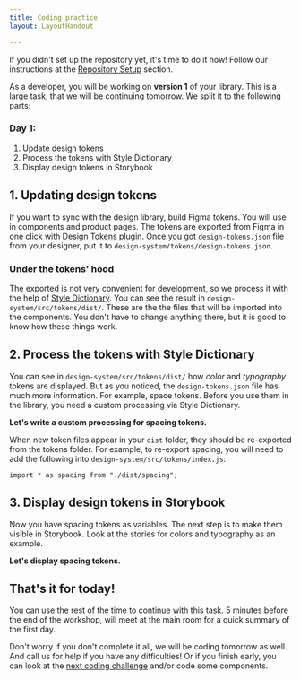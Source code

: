 ```yaml
---
title: Coding practice
layout: LayoutHandout

---
```


If you didn't set up the repository yet, it's time to do it now! Follow our instructions at the [Repository Setup](../repo-setup) section.

As a developer, you will be working on **version 1** of your library. 
This is a large task, that we will be continuing tomorrow. We split it
to the following parts:

### Day 1:
1. Update design tokens
1. Process the tokens with Style Dictionary
1. Display design tokens in Storybook

## 1. Updating design tokens

If you want to sync with the design library, build Figma tokens.
You will use in components and product pages.
The tokens are exported from Figma in one click with
[Design Tokens plugin](https://github.com/lukasoppermann/design-tokens). Once
you got `design-tokens.json` file from your designer, put it to
`design-system/tokens/design-tokens.json`.

### Under the tokens' hood

The exported is not very convenient for development, so we process
it with the help of [Style Dictionary](https://amzn.github.io/style-dictionary/).
You can see the result in `design-system/src/tokens/dist/`. These are the
the files that will be imported into the components. You don't have to change
anything there, but it is good to know how
these things work.


## 2. Process the tokens with Style Dictionary

You can see in `design-system/src/tokens/dist/` how *color* and *typography*
tokens are displayed. But as you noticed, the `design-tokens.json` file has much
more information. For example, space tokens. Before you use them in the library,
you need a custom processing via Style Dictionary.

**Let's write a custom processing for spacing tokens.**

When new token files appear in your `dist` folder, they should be re-exported from the tokens folder. For example, to re-export spacing, you will need to add the following into `design-system/src/tokens/index.js`:

```
import * as spacing from "./dist/spacing";
```


## 3. Display design tokens in Storybook

Now you have spacing tokens as variables. The next step is to make them visible
in Storybook. Look at the stories for colors and typography as an example.

**Let's display spacing tokens.**


## That's it for today!
You can use the rest of the time to continue with this task. 5 minutes before the
end of the workshop, will meet at the main room for a quick summary of the first day.

Don't worry if you don't complete it all, we will be coding tomorrow as well. And call us for help if you have any difficulties!
Or if you finish early, you can look at the [next coding challenge](/hands-on-workshop/handout/preparing-release) and/or code some components.
